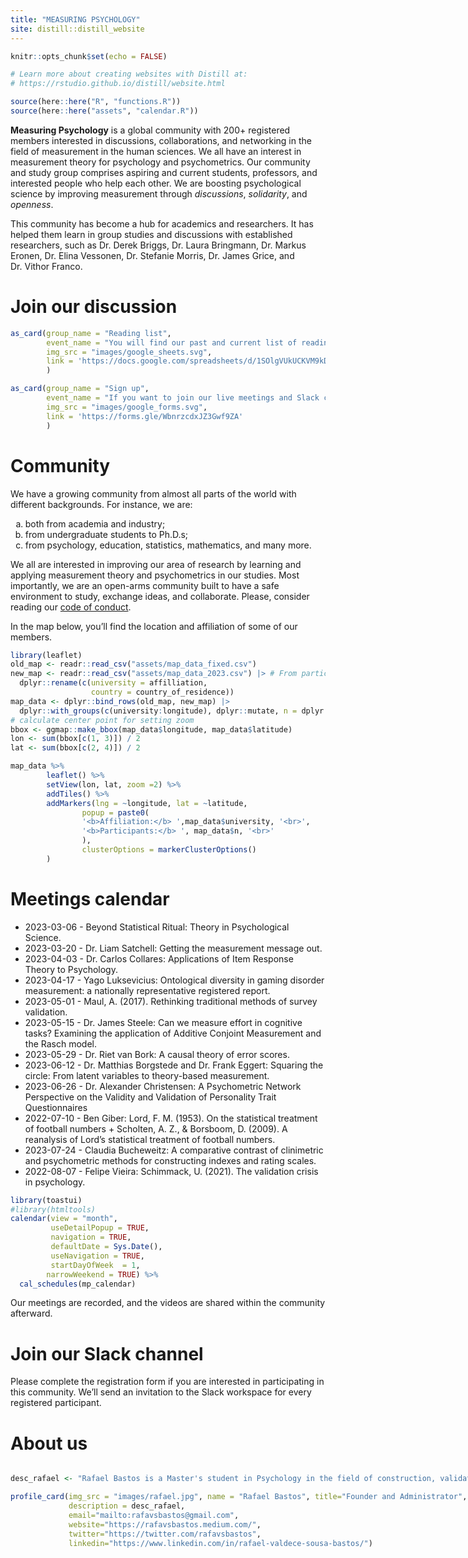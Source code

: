 ```yaml
---
title: "MEASURING PSYCHOLOGY"
site: distill::distill_website
---
```


```r
knitr::opts_chunk$set(echo = FALSE)

# Learn more about creating websites with Distill at:
# https://rstudio.github.io/distill/website.html

```

```r
source(here::here("R", "functions.R"))
source(here::here("assets", "calendar.R"))
```


**Measuring Psychology** is a global community with 200+ registered members interested in discussions, collaborations, and networking in the field of measurement in the human sciences. We all have an interest in measurement theory for psychology and psychometrics. Our community and study group comprises aspiring and current students, professors, and interested people who help each other. We are boosting psychological science by improving measurement through *discussions*, *solidarity*, and *openness*.

This community has become a hub for academics and researchers. It has helped them learn in group studies and discussions with established researchers, such as Dr. Derek Briggs, Dr. Laura Bringmann, Dr. Markus Eronen, Dr. Elina Vessonen, Dr. Stefanie Morris, Dr. James Grice, and Dr. Vithor Franco.

<div class="headers">
<h1>Join our discussion</h1>
</div>

```r
as_card(group_name = "Reading list",
        event_name = "You will find our past and current list of readings. Take a look on what we've been studying.",
        img_src = "images/google_sheets.svg",
        link = 'https://docs.google.com/spreadsheets/d/1SOlgVUkUCKVM9kD9AvtMvqsG6lbsh0Nqj9Kom5eESXw/edit#gid=0'
        )
```

```r
as_card(group_name = "Sign up",
        event_name = "If you want to join our live meetings and Slack community, follow this link to complete the registration form. You will also find a link to subscribe to receive updates by email.",
        img_src = "images/google_forms.svg",
        link = 'https://forms.gle/WbnrzcdxJZ3Gwf9ZA'
        )
```

<div class="headers">
<h1>Community</h1>
</div>

We have a growing community from almost all parts of the world with different backgrounds. For instance, we are: 

  a. both from academia and industry;  
  b. from undergraduate students to Ph.D.s;  
  c. from psychology, education, statistics, mathematics, and many more.
  
We all are interested in improving our area of research by learning and applying measurement theory and psychometrics in our studies. Most importantly, we are an open-arms community built to have a safe environment to study, exchange ideas, and collaborate. Please, consider reading our [code of conduct](coc.html).

In the map below, you'll find the location and affiliation of some of our members.

```r
library(leaflet)
old_map <- readr::read_csv("assets/map_data_fixed.csv")
new_map <- readr::read_csv("assets/map_data_2023.csv") |> # From participants_database.R
  dplyr::rename(c(university = affilliation, 
                  country = country_of_residence))
map_data <- dplyr::bind_rows(old_map, new_map) |> 
  dplyr::with_groups(c(university:longitude), dplyr::mutate, n = dplyr::n())
# calculate center point for setting zoom
bbox <- ggmap::make_bbox(map_data$longitude, map_data$latitude)
lon <- sum(bbox[c(1, 3)]) / 2
lat <- sum(bbox[c(2, 4)]) / 2

map_data %>% 
        leaflet() %>%
        setView(lon, lat, zoom =2) %>% 
        addTiles() %>% 
        addMarkers(lng = ~longitude, lat = ~latitude, 
                popup = paste0(
                '<b>Affiliation:</b> ',map_data$university, '<br>',
                '<b>Participants:</b> ', map_data$n, '<br>'
                ),
                clusterOptions = markerClusterOptions()
        )
```


<div class="headers">
<h1>Meetings calendar</h1>
</div>

- 2023-03-06 - Beyond Statistical Ritual: Theory in Psychological Science.  
- 2023-03-20 - Dr. Liam Satchell: Getting the measurement message out.  
- 2023-04-03 - Dr. Carlos Collares: Applications of Item Response Theory to Psychology.  
- 2023-04-17 - Yago Luksevicius: Ontological diversity in gaming disorder measurement: a nationally representative registered report.  
- 2023-05-01 - Maul, A. (2017). Rethinking traditional methods of survey validation.  
- 2023-05-15 - Dr. James Steele: Can we measure effort in cognitive tasks? Examining the application of Additive Conjoint Measurement and the Rasch model.  
- 2023-05-29 - Dr. Riet van Bork: A causal theory of error scores.  
- 2023-06-12 - Dr. Matthias Borgstede and Dr. Frank Eggert: Squaring the circle: From latent variables to theory-based measurement.  
- 2023-06-26 - Dr. Alexander Christensen:  A Psychometric Network Perspective on the Validity and Validation of Personality Trait Questionnaires  
- 2022-07-10 - Ben Giber: Lord, F. M. (1953). On the statistical treatment of football numbers + Scholten, A. Z., & Borsboom, D. (2009). A reanalysis of Lord’s statistical treatment of football numbers.  
- 2023-07-24 - Claudia Bucheweitz: A comparative contrast of clinimetric and psychometric methods for constructing indexes and rating scales.  
- 2022-08-07 - Felipe Vieira: Schimmack, U. (2021). The validation crisis in psychology.

```r
library(toastui)
#library(htmltools)
calendar(view = "month", 
         useDetailPopup = TRUE,
         navigation = TRUE,
         defaultDate = Sys.Date(),
         useNavigation = TRUE,
         startDayOfWeek  = 1, 
        narrowWeekend = TRUE) %>%
  cal_schedules(mp_calendar)

```

Our meetings are recorded, and the videos are shared within the community afterward.


<div class="headers">
<h1>Join our Slack channel</h1>
</div>

Please complete the registration form if you are interested in participating in this community. We'll send an invitation to the Slack workspace for every registered participant.

<div class="headers">
<h1>About us</h1>
</div>


:::::::::::::: {.columns}
::: {.wrap width="50%"}


```r
desc_rafael <- "Rafael Bastos is a Master's student in Psychology in the field of construction, validation, and standardization of instruments at São Francisco University (Brazil). Works mainly on the following subjects: psychometrics, statistics, and quantitative methods."

profile_card(img_src = "images/rafael.jpg", name = "Rafael Bastos", title="Founder and Administrator", 
             description = desc_rafael, 
             email="mailto:rafavsbastos@gmail.com",
             website="https://rafavsbastos.medium.com/",
             twitter="https://twitter.com/rafavsbastos",
             linkedin="https://www.linkedin.com/in/rafael-valdece-sousa-bastos/")

``` 

:::
::: {.wrap width="50%"}

```r
desc_marwin <- "Marwin Carmo is a Master's student in Psychiatry at University of São Paulo (Brazil). Interested in:
sleep medicine, psychometrics, quantitative methods, open science, and R programming."

profile_card(img_src = "images/marwin.jpg", name = "Marwin Carmo", title = "Founder and Administrator",
             description = desc_marwin, 
             email="mailto:marwin@usp.br",
             website="https://marwincarmo.github.io/",
             twitter="https://twitter.com/marwincarmo",
             linkedin="https://www.linkedin.com/in/marwin-carmo/")
``` 

:::
::::::::::::::

